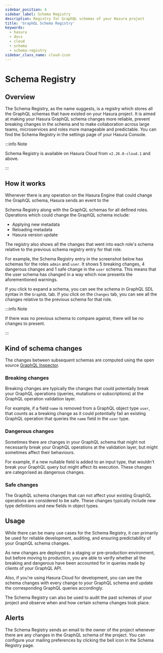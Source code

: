 ```yaml
---
sidebar_position: 4
sidebar_label: Schema Registry
description: Registry for GraphQL schemas of your Hasura project
title: 'GraphQL Schema Registry'
keywords:
  - hasura
  - docs
  - cloud
  - schema
  - schema-registry
sidebar_class_name: cloud-icon
---
```




# Schema Registry

<ProductBadge standard free standard pro />

## Overview

The Schema Registry, as the name suggests, is a registry which stores all the GraphQL schemas that have existed on your
Hasura project. It is aimed at making your Hasura GraphQL schema changes more reliable, prevent breaking changes in the
schema and to make collaboration across large teams, microservices and roles more manageable and predictable. You can
find the Schema Registry in the settings page of your Hasura Console.

<Thumbnail
  src="/img/observability/schema-registry/schema-registry-listing.png"
  alt="Hasura Cloud Schema Registry Listing"
/>

:::info Note

Schema Registry is available on Hasura Cloud from `v2.26.0-cloud.1` and above.

:::

## How it works

Whenever there is any operation on the Hasura Engine that could change the GraphQL schema, Hasura sends an event to the

Schema Registry along with the GraphQL schemas for all defined roles. Operations which could change the GraphQL schema
include:

- Applying new metadata
- Reloading metadata
- Hasura version update

The registry also shows all the changes that went into each role's schema relative to the previous schema registry entry
for that role.

For example, the Schema Registry entry in the screenshot below has schemas for the roles `admin` and `user`. It shows 5
breaking changes, 4 dangerous changes and 1 safe change in the `user` schema. This means that the user schema has
changed in a way which now presents the aforementioned warnings.

<Thumbnail
  src="/img/observability/schema-registry/schema-registry-inter-role-changes.png"
  alt="Hasura Cloud Schema Registry Role Based Changes"
/>

If you click to expand a schema, you can see the schema in GraphQL SDL syntax in the `GraphQL` tab. If you click on the
`Changes` tab, you can see all the changes relative to the previous schema for that role.

<Thumbnail
  src="/img/observability/schema-registry/schema-registry-schema-details-changes.png"
  alt="Hasura Cloud Schema Registry Schema Changes"
/>

:::info Note

If there was no previous schema to compare against, there will be no changes to present.

:::

## Kind of schema changes

The changes between subsequent schemas are computed using the open source
[GraphQL Inspector](https://github.com/kamilkisiela/graphql-inspector).

### Breaking changes

Breaking changes are typically the changes that could potentially break your GraphQL operations (queries, mutations or
subscriptions) at the GraphQL operation validation layer.


For example, if a field `name` is removed from a GraphQL object type `user`, that counts as a breaking change as it
could potentially fail an existing GraphQL operation that queries the `name` field in the `user` type.

### Dangerous changes

Sometimes there are changes in your GraphQL schema that might not necessarily break your GraphQL operations at the
validation layer, but might sometimes affect their behaviours.

For example, if a new nullable field is added to an input type, that wouldn't break your GraphQL query but might affect
its execution. These changes are categorised as dangerous changes.

### Safe changes

The GraphQL schema changes that can not affect your existing GraphQL operations are considered to be safe. These changes
typically include new type definitions and new fields in object types.

## Usage

While there can be many use cases for the Schema Registry, it can primarily be used for reliable development, auditing,
and ensuring predictability of your GraphQL schema changes.

As new changes are deployed to a staging or pre-production environment, but before moving to production, you are able to
verify whether all the breaking and dangerous have been accounted for in queries made by clients of your GraphQL API.

Also, if you're using Hasura Cloud for development, you can see the schema changes with every change to your GraphQL
schema and update the corresponding GraphQL queries accordingly.

The Schema Registry can also be used to audit the past schemas of your project and observe when and how certain schema
changes took place.

## Alerts

The Schema Registry sends an email to the owner of the project whenever there are any changes in the GraphQL schema of
the project. You can configure your mailing preferences by clicking the bell icon in the Schema Registry page.

<Thumbnail
  src="/img/observability/schema-registry/schema-registry-alert-config.png"
  alt="Hasura Cloud Schema Registry Alert Config"
/>